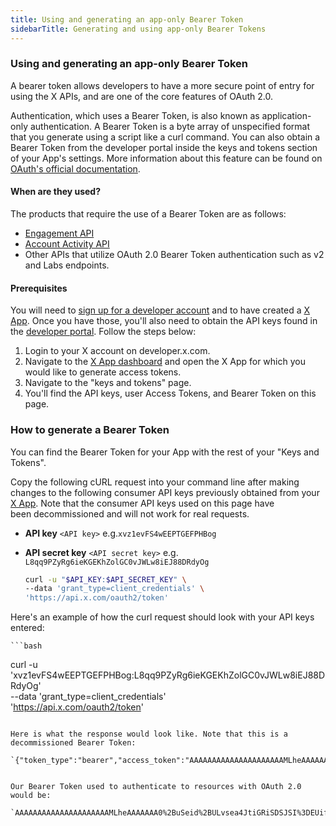 ```yaml
---
title: Using and generating an app-only Bearer Token
sidebarTitle: Generating and using app-only Bearer Tokens
---
```


### Using and generating an app-only Bearer Token

A bearer token allows developers to have a more secure point of entry for using the X APIs, and are one of the core features of OAuth 2.0. 

Authentication, which uses a Bearer Token, is also known as application-only authentication. A Bearer Token is a byte array of unspecified format that you generate using a script like a curl command. You can also obtain a Bearer Token from the developer portal inside the keys and tokens section of your App's settings. More information about this feature can be found on [OAuth's official documentation](https://oauth.net/2/bearer-tokens/).

#### When are they used?

The products that require the use of a Bearer Token are as follows:

* [Engagement API](/x-api/enterprise-gnip-2.0/fundamentals/engagement-api)
* [Account Activity API](/x-api/enterprise-gnip-2.0/fundamentals/account-activity)
* Other APIs that utilize OAuth 2.0 Bearer Token authentication such as v2 and Labs endpoints.



#### Prerequisites

You will need to [sign up for a developer account](https://developer.x.com/en/portal/petition/essential/basic-info) and to have created a [X App](/resources/fundamentals/developer-apps). Once you have those, you'll also need to obtain the API keys found in the [developer portal](/resources/fundamentals/developer-portal). Follow the steps below:

1.  Login to your X account on developer.x.com.
2.  Navigate to the [X App dashboard](https://developer.x.com/content/developer-twitter/en/apps) and open the X App for which you would like to generate access tokens.
3.  Navigate to the "keys and tokens" page.
4.  You'll find the API keys, user Access Tokens, and Bearer Token on this page.

### How to generate a Bearer Token

You can find the Bearer Token for your App with the rest of your "Keys and Tokens".

Copy the following cURL request into your command line after making changes to the following consumer API keys previously obtained from your [X App](/resources/fundamentals/developer-apps). Note that the consumer API keys used on this page have been decommissioned and will not work for real requests.

* **API key** `<API key>` e.g.`xvz1evFS4wEEPTGEFPHBog`
* **API secret key** `<API secret key>` e.g. `L8qq9PZyRg6ieKGEKhZolGC0vJWLw8iEJ88DRdyOg`

    ```bash
    curl -u "$API_KEY:$API_SECRET_KEY" \
  --data 'grant_type=client_credentials' \
  'https://api.x.com/oauth2/token'
  ```


Here's an example of how the curl request should look with your API keys entered:

    ```bash
   curl -u 'xvz1evFS4wEEPTGEFPHBog:L8qq9PZyRg6ieKGEKhZolGC0vJWLw8iEJ88DRdyOg' \
  --data 'grant_type=client_credentials' \
  'https://api.x.com/oauth2/token'
  ```

Here is what the response would look like. Note that this is a decommissioned Bearer Token:

`{"token_type":"bearer","access_token":"AAAAAAAAAAAAAAAAAAAAAMLheAAAAAAA0%2BuSeid%2BULvsea4JtiGRiSDSJSI%3DEUifiRBkKG5E2XzMDjRfl76ZC9Ub0wnz4XsNiRVBChTYbJcE3F"}`


Our Bearer Token used to authenticate to resources with OAuth 2.0 would be:

`AAAAAAAAAAAAAAAAAAAAAMLheAAAAAAA0%2BuSeid%2BULvsea4JtiGRiSDSJSI%3DEUifiRBkKG5E2XzMDjRfl76ZC9Ub0wnz4XsNiRVBChTYbJcE3F`
